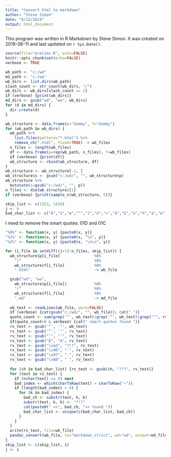 ```yaml
---
title: "Convert html to markdown"
author: "Steve Simon"
date: "6/12/2019"
output: html_document
---
```


This program was written in R Markdown by Steve Simon. It was created on 2019-06-11 and last updated on `r Sys.Date()`.

```r
source(file="prelims.R", echo=FALSE)
knitr::opts_chunk$set(echo=FALSE)
verbose <- TRUE
```

```r
wb_path <- "c:/wd"
md_path <- "c:/wa"
wb_dirs <- list.dirs(wb_path)
slash_count <- str_count(wb_dirs, "/")
wb_dirs <- wb_dirs[slash_count == 2]
if (verbose) {print(wb_dirs)}
md_dirs <- gsub("wd", "wa", wb_dirs)
for (d in md_dirs) {
  dir.create(d)
}
```

```r
wb_structure <- data.frame(p="dummy", f="dummy")
for (wb_path in wb_dirs) {
  wb_path %>%
    list.files(pattern="*.html") %>%
    remove_ch(".html", fixed=TRUE) -> wb_files
  n_files <- length(wb_files)
  df <- data.frame(p=rep(wb_path, n_files), f=wb_files)
  if (verbose) {print(df)}
  wb_structure <- rbind(wb_structure, df)
}
wb_structure <- wb_structure[-1, ]
wb_structure$s <- gsub("c:/wd/", "", wb_structure$p)
wb_structure %>%
  mututate(s=gsub("c:/wd/", "", p))
n_files <- dim(wb_structure)[1]
if (verbose) {print(sample_n(wb_structure, 5))}
```

```r
skip_list <- c(1353, 1416)
j <- 0
bad_char_list <- c("Â","š","æ","‘","í","ö","¤","å","£","ü","®","ä","é","ø","•","…","½","ï","¿","â","€","\u0090","Ã","¸","¯","Î","²","¼","ƒ","¨","«","»","Ï","³","±","´","ô","Œ","‹","‰","¥","™","œ","\u009d","Å","è","ë","ç","©","¬","¶","Ê","þ","¡", "¬")
```

I need to remove the smart quotes: \u201D and \u201C

```r
"%0%" <- function(x, y) {paste0(x, y)}
"%1%" <- function(x, y) {paste0(x, "\n", y)}
"%2%" <- function(x, y) {paste0(x, "\n\n", y)}

for (i_file in setdiff((j+1):n_files, skip_list)) {
  wb_structure$p[i_file]               %0%
    "/"                                %0%
    wb_structure$f[i_file]             %0%
    ".html"                            -> wb_file

  gsub("wd", "wa", 
    wb_structure$p[i_file])            %0%
    "/"                                %0%
    wb_structure$f[i_file]             %0%
    ".md"                              -> md_file
    
  wb_text <- readLines(wb_file, warn=FALSE)
  if (verbose) {cat(gsub("c:/wd/", "", wb_file)); cat(" ")}
  quote_count <- sum(grep('“', wb_text)|grep('”', wb_text)|grep("’", rv_text))
  if(quote_count>0 & verbose) {cat(" smart quotes found ")}
  rv_text <- gsub('“', '"', wb_text)
  rv_text <- gsub('”', '"', rv_text)
  rv_text <- gsub("’", "'", rv_text)
  rv_text <- gsub("Â", "A", rv_text)
  rv_text <- gsub("\xad", "?!?", rv_text)
  rv_text <- gsub("\x96", "-", rv_text)
  rv_text <- gsub("\x97", "-", rv_text)
  rv_text <- gsub("\xA0", " ", rv_text)
  
  for (ch in bad_char_list) {rv_text <- gsub(ch, "?!?", rv_text)}
  for (text in rv_text) {
    if (nchar(text) == 0) next
    bad_index <- which(charToRaw(text) > charToRaw("~"))
    if (length(bad_index) > 0) {
      for (k in bad_index) {
        bad_ch <- substr(text, k, k)
        substr(text, k, k) <- "?!?"
        cat(paste0(" <<", bad_ch, ">> found "))
        bad_char_list <- unique(c(bad_char_list, bad_ch))
      }
    }
  }
  write(rv_text, file=wb_file)
  pandoc_convert(wb_file, to="markdown_strict", wd="wd", output=md_file)
}
skip_list <- c(skip_list, i)
j <- i
```